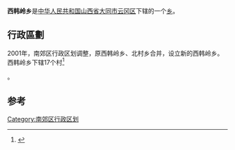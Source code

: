{{中国乡级行政区|14/02/11/206/000}}
'''西韩岭乡'''是[[中华人民共和国|中华人民共和国]][[山西省|山西省]][[大同市|大同市]][[云冈区|云冈区]]下辖的一个[[乡|乡]]。

== 行政區劃 ==
2001年，南郊区行政区划调整，原西韩岭乡、北村乡合并，设立新的西韩岭乡。西韩岭乡下辖17个村<ref>{{PRC admin/ref sgc|14/02/11/206/000}}</ref>

{{PRC admin/children|14/02/11/206/000}}。

== 参考 ==
{{reflist}}

{{大同市南郊区行政区划}}
[[Category:南郊区行政区划|Category:南郊区行政区划]]